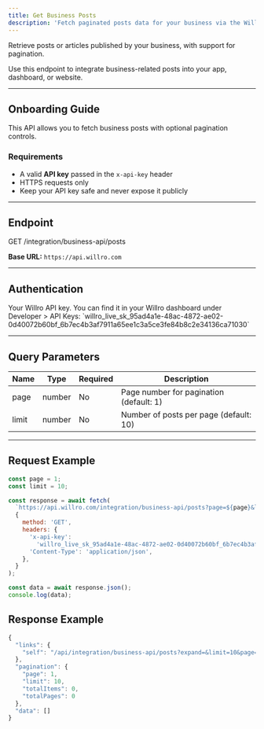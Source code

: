 ```yaml
---
title: Get Business Posts
description: 'Fetch paginated posts data for your business via the Willro API'
---
```



Retrieve posts or articles published by your business, with support for pagination.

<Note>
  Use this endpoint to integrate business-related posts into your app,
  dashboard, or website.
</Note>

---

## Onboarding Guide

This API allows you to fetch business posts with optional pagination controls.

### Requirements

- A valid **API key** passed in the `x-api-key` header
- HTTPS requests only
- Keep your API key safe and never expose it publicly

---

## Endpoint

GET /integration/business-api/posts

**Base URL:** `https://api.willro.com`

---

## Authentication

<ParamField header="x-api-key" type="string" required>
  Your Willro API key. You can find it in your Willro dashboard under Developer
  > API Keys:
  `willro_live_sk_95ad4a1e-48ac-4872-ae02-0d40072b60bf_6b7ec4b3af7911a65ee1c3a5ce3fe84b8c2e34136ca71030`
</ParamField>

---

## Query Parameters

| Name  | Type   | Required | Description                             |
| ----- | ------ | -------- | --------------------------------------- |
| page  | number | No       | Page number for pagination (default: 1) |
| limit | number | No       | Number of posts per page (default: 10)  |

---

## Request Example

<CodeGroup>

```js
const page = 1;
const limit = 10;

const response = await fetch(
  `https://api.willro.com/integration/business-api/posts?page=${page}&limit=${limit}`,
  {
    method: 'GET',
    headers: {
      'x-api-key':
        'willro_live_sk_95ad4a1e-48ac-4872-ae02-0d40072b60bf_6b7ec4b3af7911a65ee1c3a5ce3fe84b8c2e34136ca71030',
      'Content-Type': 'application/json',
    },
  }
);

const data = await response.json();
console.log(data);
```

</CodeGroup>

## Response Example

```js
{
  "links": {
    "self": "/api/integration/business-api/posts?expand=&limit=10&page=1&q=&sortBy=createdAt&sortType=DESC"
  },
  "pagination": {
    "page": 1,
    "limit": 10,
    "totalItems": 0,
    "totalPages": 0
  },
  "data": []
}
```
